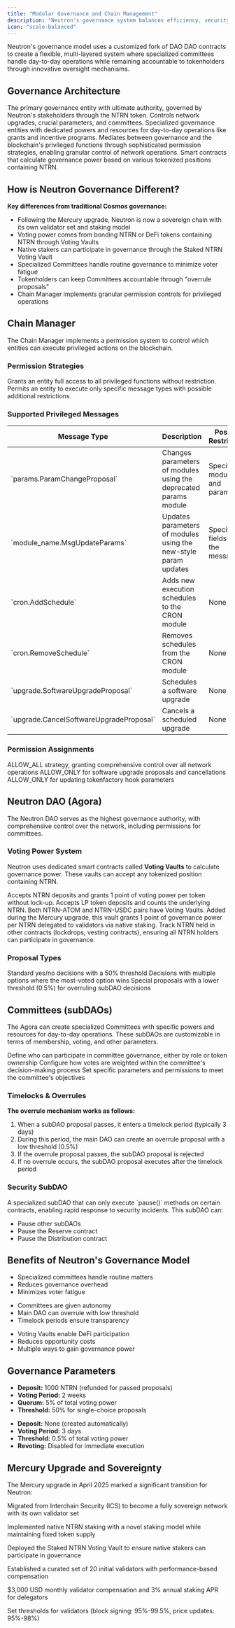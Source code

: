 ```yaml
---
title: "Modular Governance and Chain Management"
description: "Neutron's governance system balances efficiency, security, and decentralization through a multi-layered architecture"
icon: "scale-balanced"
---
```


Neutron's governance model uses a customized fork of DAO DAO contracts to create a flexible, multi-layered system where specialized committees handle day-to-day operations while remaining accountable to tokenholders through innovative oversight mechanisms.

## Governance Architecture

<CardGroup cols={2}>
  <Card title="Neutron DAO (Agora)" icon="building-columns" iconType="duotone">
    The primary governance entity with ultimate authority, governed by Neutron's stakeholders through the NTRN token. Controls network upgrades, crucial parameters, and committees.
  </Card>
  
  <Card title="Committees (subDAOs)" icon="sitemap" iconType="duotone">
    Specialized governance entities with dedicated powers and resources for day-to-day operations like grants and incentive programs.
  </Card>
  
  <Card title="Chain Manager" icon="gears" iconType="duotone">
    Mediates between governance and the blockchain's privileged functions through sophisticated permission strategies, enabling granular control of network operations.
  </Card>
  
  <Card title="Voting Vaults" icon="vault" iconType="duotone">
    Smart contracts that calculate governance power based on various tokenized positions containing NTRN.
  </Card>
</CardGroup>

## How is Neutron Governance Different?

<div className="p-4 border-l-4 border-primary bg-primary/5 rounded mb-6">
  <strong>Key differences from traditional Cosmos governance:</strong>
  <ul className="mt-2">
    <li>Following the Mercury upgrade, Neutron is now a sovereign chain with its own validator set and staking model</li>
    <li>Voting power comes from bonding NTRN or DeFi tokens containing NTRN through Voting Vaults</li>
    <li>Native stakers can participate in governance through the Staked NTRN Voting Vault</li>
    <li>Specialized Committees handle routine governance to minimize voter fatigue</li>
    <li>Tokenholders can keep Committees accountable through "overrule proposals"</li>
    <li>Chain Manager implements granular permission controls for privileged operations</li>
  </ul>
</div>

## Chain Manager

The Chain Manager implements a permission system to control which entities can execute privileged actions on the blockchain.

### Permission Strategies

<CardGroup cols={2}>
  <Card title="ALLOW_ALL" icon="check-double" iconType="duotone">
    Grants an entity full access to all privileged functions without restriction.
  </Card>
  
  <Card title="ALLOW_ONLY" icon="filter" iconType="duotone">
    Permits an entity to execute only specific message types with possible additional restrictions.
  </Card>
</CardGroup>

### Supported Privileged Messages

<div className="overflow-x-auto">
  <table className="w-full my-4 text-sm">
    <thead>
      <tr>
        <th className="p-2 border-b-2 border-gray-200 bg-gray-100 dark:bg-gray-800 dark:border-gray-700">Message Type</th>
        <th className="p-2 border-b-2 border-gray-200 bg-gray-100 dark:bg-gray-800 dark:border-gray-700">Description</th>
        <th className="p-2 border-b-2 border-gray-200 bg-gray-100 dark:bg-gray-800 dark:border-gray-700">Possible Restrictions</th>
      </tr>
    </thead>
    <tbody>
      <tr>
        <td className="p-2 border-b border-gray-200 dark:border-gray-700 font-mono text-xs">`params.ParamChangeProposal`</td>
        <td className="p-2 border-b border-gray-200 dark:border-gray-700">Changes parameters of modules using the deprecated params module</td>
        <td className="p-2 border-b border-gray-200 dark:border-gray-700">Specific modules and parameters</td>
      </tr>
      <tr>
        <td className="p-2 border-b border-gray-200 dark:border-gray-700 font-mono text-xs">`module_name.MsgUpdateParams`</td>
        <td className="p-2 border-b border-gray-200 dark:border-gray-700">Updates parameters of modules using the new-style param updates</td>
        <td className="p-2 border-b border-gray-200 dark:border-gray-700">Specific fields within the message</td>
      </tr>
      <tr>
        <td className="p-2 border-b border-gray-200 dark:border-gray-700 font-mono text-xs">`cron.AddSchedule`</td>
        <td className="p-2 border-b border-gray-200 dark:border-gray-700">Adds new execution schedules to the CRON module</td>
        <td className="p-2 border-b border-gray-200 dark:border-gray-700">None</td>
      </tr>
      <tr>
        <td className="p-2 border-b border-gray-200 dark:border-gray-700 font-mono text-xs">`cron.RemoveSchedule`</td>
        <td className="p-2 border-b border-gray-200 dark:border-gray-700">Removes schedules from the CRON module</td>
        <td className="p-2 border-b border-gray-200 dark:border-gray-700">None</td>
      </tr>
      <tr>
        <td className="p-2 border-b border-gray-200 dark:border-gray-700 font-mono text-xs">`upgrade.SoftwareUpgradeProposal`</td>
        <td className="p-2 border-b border-gray-200 dark:border-gray-700">Schedules a software upgrade</td>
        <td className="p-2 border-b border-gray-200 dark:border-gray-700">None</td>
      </tr>
      <tr>
        <td className="p-2 border-b border-gray-200 dark:border-gray-700 font-mono text-xs">`upgrade.CancelSoftwareUpgradeProposal`</td>
        <td className="p-2 border-b border-gray-200 dark:border-gray-700">Cancels a scheduled upgrade</td>
        <td className="p-2 border-b border-gray-200 dark:border-gray-700">None</td>
      </tr>
    </tbody>
  </table>
</div>

### Permission Assignments

<CardGroup cols={3}>
  <Card title="Neutron DAO Core Contract" icon="building-columns" iconType="duotone">
    ALLOW_ALL strategy, granting comprehensive control over all network operations
  </Card>
  
  <Card title="Expedited Upgrades Multisig" icon="bolt" iconType="duotone">
    ALLOW_ONLY for software upgrade proposals and cancellations
  </Card>
  
  <Card title="Tokenfactory Hooks Multisig" icon="link" iconType="duotone">
    ALLOW_ONLY for updating tokenfactory hook parameters
  </Card>
</CardGroup>

## Neutron DAO (Agora)

The Neutron DAO serves as the highest governance authority, with comprehensive control over the network, including permissions for committees.

### Voting Power System

Neutron uses dedicated smart contracts called **Voting Vaults** to calculate governance power. These vaults can accept any tokenized position containing NTRN.

<CardGroup cols={2}>
  <Card title="NTRN Vault" icon="coins" iconType="duotone">
    Accepts NTRN deposits and grants 1 point of voting power per token without lock-up.
  </Card>
  
  <Card title="LP Token Vaults" icon="chart-pie" iconType="duotone">
    Accepts LP token deposits and counts the underlying NTRN. Both NTRN-ATOM and NTRN-USDC pairs have Voting Vaults.
  </Card>

  <Card title="Staked NTRN Vault" icon="lock" iconType="duotone">
    Added during the Mercury upgrade, this vault grants 1 point of governance power per NTRN delegated to validators via native staking.
  </Card>
  
  <Card title="Virtual Vaults" icon="ghost" iconType="duotone">
    Track NTRN held in other contracts (lockdrops, vesting contracts), ensuring all NTRN holders can participate in governance.
  </Card>
</CardGroup>

### Proposal Types

<CardGroup cols={3}>
  <Card title="Single-choice Proposals" icon="check" iconType="duotone">
    Standard yes/no decisions with a 50% threshold
  </Card>
  
  <Card title="Multiple-choice Proposals" icon="list-check" iconType="duotone">
    Decisions with multiple options where the most-voted option wins
  </Card>
  
  <Card title="Overrule Proposals" icon="ban" iconType="duotone">
    Special proposals with a lower threshold (0.5%) for overruling subDAO decisions
  </Card>
</CardGroup>

## Committees (subDAOs)

The Agora can create specialized Committees with specific powers and resources for day-to-day operations. These subDAOs are customizable in terms of membership, voting, and other parameters.

<CardGroup cols={3}>
  <Card title="Membership" icon="users" iconType="duotone">
    Define who can participate in committee governance, either by role or token ownership
  </Card>
  
  <Card title="Voting Weight" icon="scale-balanced" iconType="duotone">
    Configure how votes are weighted within the committee's decision-making process
  </Card>
  
  <Card title="Execution Rights" icon="key" iconType="duotone">
    Set specific parameters and permissions to meet the committee's objectives
  </Card>
</CardGroup>

### Timelocks & Overrules

<div className="p-4 border-l-4 border-primary bg-primary/5 rounded my-6">
  <strong>The overrule mechanism works as follows:</strong>
  <ol className="mt-2 space-y-2">
    <li>When a subDAO proposal passes, it enters a timelock period (typically 3 days)</li>
    <li>During this period, the main DAO can create an overrule proposal with a low threshold (0.5%)</li>
    <li>If the overrule proposal passes, the subDAO proposal is rejected</li>
    <li>If no overrule occurs, the subDAO proposal executes after the timelock period</li>
  </ol>
</div>

### Security SubDAO

<CardGroup cols={1}>
  <Card title="Security SubDAO" icon="shield-halved" iconType="duotone">
    <div className="mt-2">
      <p className="mb-3">A specialized subDAO that can only execute `pause()` methods on certain contracts, enabling rapid response to security incidents. This subDAO can:</p>
      <ul className="space-y-1">
        <li>Pause other subDAOs</li>
        <li>Pause the Reserve contract</li>
        <li>Pause the Distribution contract</li>
      </ul>
    </div>
  </Card>
</CardGroup>

## Benefits of Neutron's Governance Model

<CardGroup cols={3}>
  <Card title="Efficiency" icon="gauge-high" iconType="duotone">
    <ul className="mt-2 space-y-1">
      <li>Specialized committees handle routine matters</li>
      <li>Reduces governance overhead</li>
      <li>Minimizes voter fatigue</li>
    </ul>
  </Card>
  
  <Card title="Accountability" icon="scale-balanced" iconType="duotone">
    <ul className="mt-2 space-y-1">
      <li>Committees are given autonomy</li>
      <li>Main DAO can overrule with low threshold</li>
      <li>Timelock periods ensure transparency</li>
    </ul>
  </Card>
  
  <Card title="Participation" icon="users" iconType="duotone">
    <ul className="mt-2 space-y-1">
      <li>Voting Vaults enable DeFi participation</li>
      <li>Reduces opportunity costs</li>
      <li>Multiple ways to gain governance power</li>
    </ul>
  </Card>
</CardGroup>

## Governance Parameters

<CardGroup cols={2}>
  <Card title="Main DAO Proposals" icon="landmark" iconType="duotone">
    <ul className="mt-2 space-y-2">
      <li><strong>Deposit:</strong> 1000 NTRN (refunded for passed proposals)</li>
      <li><strong>Voting Period:</strong> 2 weeks</li>
      <li><strong>Quorum:</strong> 5% of total voting power</li>
      <li><strong>Threshold:</strong> 50% for single-choice proposals</li>
    </ul>
  </Card>
  
  <Card title="Overrule Proposals" icon="ban" iconType="duotone">
    <ul className="mt-2 space-y-2">
      <li><strong>Deposit:</strong> None (created automatically)</li>
      <li><strong>Voting Period:</strong> 3 days</li>
      <li><strong>Threshold:</strong> 0.5% of total voting power</li>
      <li><strong>Revoting:</strong> Disabled for immediate execution</li>
    </ul>
  </Card>
</CardGroup>

## Mercury Upgrade and Sovereignty

The Mercury upgrade in April 2025 marked a significant transition for Neutron:

<CardGroup cols={3}>
  <Card title="Network Sovereignty" icon="flag" iconType="duotone">
    <p className="mt-2">Migrated from Interchain Security (ICS) to become a fully sovereign network with its own validator set</p>
  </Card>
  
  <Card title="Native Staking" icon="lock" iconType="duotone">
    <p className="mt-2">Implemented native NTRN staking with a novel staking model while maintaining fixed token supply</p>
  </Card>
  
  <Card title="Governance Integration" icon="handshake" iconType="duotone">
    <p className="mt-2">Deployed the Staked NTRN Voting Vault to ensure native stakers can participate in governance</p>
  </Card>
  
  <Card title="Validator Model" icon="server" iconType="duotone">
    <p className="mt-2">Established a curated set of 20 initial validators with performance-based compensation</p>
  </Card>
  
  <Card title="Economic Model" icon="coins" iconType="duotone">
    <p className="mt-2">$3,000 USD monthly validator compensation and 3% annual staking APR for delegators</p>
  </Card>
  
  <Card title="Performance Standards" icon="chart-line" iconType="duotone">
    <p className="mt-2">Set thresholds for validators (block signing: 95%-99.5%, price updates: 95%-98%)</p>
  </Card>
</CardGroup> 